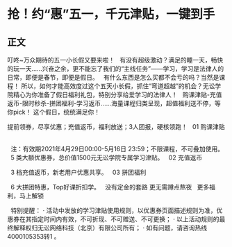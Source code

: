 # 抢！约“惠”五一，千元津贴，一键到手
## 正文
叮咚~万众期待的五一小长假又要来啦！
 
有没有超级激动？满足的睡一天，畅快的玩一天......兴奋之余，更不能忘了我们的“主线任务”——学习，学习是法律人的日常，即便是春节，即便是假日。
 
有什么东西是怎么买都不会亏的吗？当然是课程！
所以，如何才能高效度过这个五天小长假，抓住“弯道超越”的机会？无讼学院精心为你准备了假日福利礼包，特别分享给爱学习的法律人！
 
购课津贴-充值返币-限时秒杀-拼团福利-学习返币......海量课程归类呈现，超值福利送不停，等你pick！
这个假日，统统满足你！



提前领券，尽享优惠；充值返币，福利放送；3人团报，硬核领跑！
 
01
购课津贴
 

 
注：有效期2021年4月29日00:00-5月16日 23:59；不限课程，不可叠加使用。
 
5 类大额优惠券，总价值1500元无讼学院专属学习津贴。
 
02
充值返币


 
3 档充值返币，新老用户优惠共享。
 
03
拼团福利
 

 
6 大拼团特惠，Top好课折扣学。
 
没有定金的套路
更无需蹲点熬夜
 
更多福利，马上解锁
 

 
特别提醒：
· 活动中发放的学习津贴使用规则，以优惠券页面描述规则为准，优惠券在其指定时间内有效，不可折现、不可赠送、不可更换；
· 以上活动规则的最终解释权归无讼网络科技（北京）有限公司所有；
· 如有问题，请咨询热线4000105353转1 。
